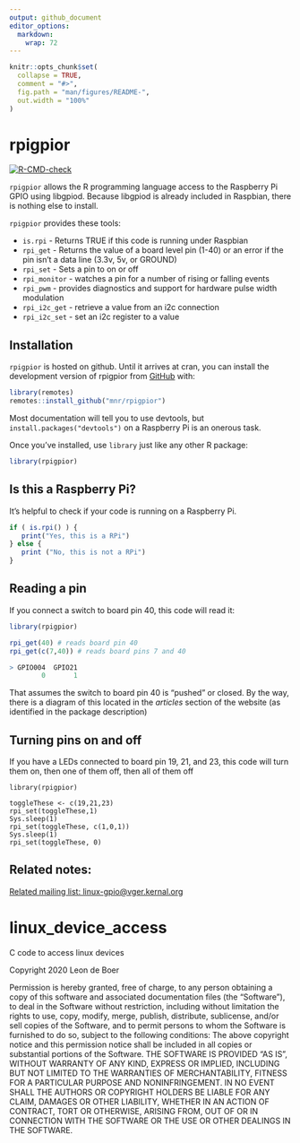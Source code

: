 ```yaml
---
output: github_document
editor_options: 
  markdown: 
    wrap: 72
---
```


<!-- README.md is generated from README.Rmd. Please edit that file -->

```r
knitr::opts_chunk$set(
  collapse = TRUE,
  comment = "#>",
  fig.path = "man/figures/README-",
  out.width = "100%"
)
```

# rpigpior

<!--  <a href="https://mnr.github.io/rpigpior/"><img src="man/figures/logo.png" align="right" height="138"></a> -->

<!-- badges: start -->

[![R-CMD-check](https://github.com/mnr/rpigpior/actions/workflows/R-CMD-check.yaml/badge.svg)](https://github.com/mnr/rpigpior/actions/workflows/R-CMD-check.yaml)

<!-- badges: end -->

`rpigpior` allows the R programming language access to the Raspberry Pi
GPIO using libgpiod. Because libgpiod is already included in Raspbian,
there is nothing else to install.

`rpigpior` provides these tools:

-   `is.rpi` - Returns TRUE if this code is running under Raspbian
-   `rpi_get` - Returns the value of a board level pin (1-40) or an
    error if the pin isn't a data line (3.3v, 5v, or GROUND)
-   `rpi_set` - Sets a pin to on or off
-   `rpi_monitor` - watches a pin for a number of rising or falling
    events
-   `rpi_pwm` - provides diagnostics and support for hardware pulse
    width modulation
-   `rpi_i2c_get` - retrieve a value from an i2c connection
-   `rpi_i2c_set` - set an i2c register to a value

## Installation

`rpigpior` is hosted on github. Until it arrives at cran, you can
install the development version of rpigpior from
[GitHub](https://github.com/mnr/rpigpior) with:

``` r
library(remotes)
remotes::install_github("mnr/rpigpior")
```

Most documentation will tell you to use devtools, but
`install.packages("devtools")` on a Raspberry Pi is an onerous task.

Once you've installed, use `library` just like any other R package:

``` r
library(rpigpior)
```

## Is this a Raspberry Pi?

It's helpful to check if your code is running on a Raspberry Pi.

``` r
if ( is.rpi() ) {
   print("Yes, this is a RPi")
} else {
   print ("No, this is not a RPi")
}
```

## Reading a pin

If you connect a switch to board pin 40, this code will read it:

``` r
library(rpigpior)

rpi_get(40) # reads board pin 40
rpi_get(c(7,40)) # reads board pins 7 and 40

> GPIO004  GPIO21
        0       1
```

That assumes the switch to board pin 40 is "pushed" or closed. By the
way, there is a diagram of this located in the *articles* section of the
website (as identified in the package description)

## Turning pins on and off

If you have a LEDs connected to board pin 19, 21, and 23, this code will
turn them on, then one of them off, then all of them off

```         
library(rpigpior)

toggleThese <- c(19,21,23)
rpi_set(toggleThese,1)
Sys.sleep(1)
rpi_set(toggleThese, c(1,0,1))
Sys.sleep(1)
rpi_set(toggleThese, 0)
```

## Related notes:

[Related mailing list:
linux-gpio\@vger.kernal.org](https://www.spinics.net/lists/linux-gpio/)

# linux_device_access

C code to access linux devices

Copyright 2020 Leon de Boer

Permission is hereby granted, free of charge, to any person obtaining a
copy of this software and associated documentation files (the
"Software"), to deal in the Software without restriction, including
without limitation the rights to use, copy, modify, merge, publish,
distribute, sublicense, and/or sell copies of the Software, and to
permit persons to whom the Software is furnished to do so, subject to
the following conditions: The above copyright notice and this permission
notice shall be included in all copies or substantial portions of the
Software. THE SOFTWARE IS PROVIDED "AS IS", WITHOUT WARRANTY OF ANY
KIND, EXPRESS OR IMPLIED, INCLUDING BUT NOT LIMITED TO THE WARRANTIES OF
MERCHANTABILITY, FITNESS FOR A PARTICULAR PURPOSE AND NONINFRINGEMENT.
IN NO EVENT SHALL THE AUTHORS OR COPYRIGHT HOLDERS BE LIABLE FOR ANY
CLAIM, DAMAGES OR OTHER LIABILITY, WHETHER IN AN ACTION OF CONTRACT,
TORT OR OTHERWISE, ARISING FROM, OUT OF OR IN CONNECTION WITH THE
SOFTWARE OR THE USE OR OTHER DEALINGS IN THE SOFTWARE.
